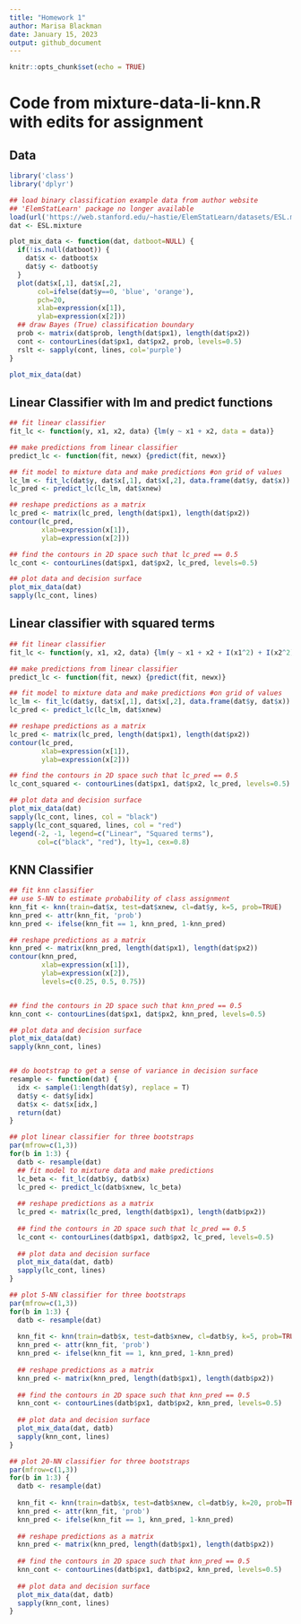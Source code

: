 ```yaml
---
title: "Homework 1"
author: Marisa Blackman
date: January 15, 2023
output: github_document
---
```


```r
knitr::opts_chunk$set(echo = TRUE)
```


# Code from mixture-data-li-knn.R with edits for assignment

## Data

```r
library('class')
library('dplyr')

## load binary classification example data from author website 
## 'ElemStatLearn' package no longer available
load(url('https://web.stanford.edu/~hastie/ElemStatLearn/datasets/ESL.mixture.rda'))
dat <- ESL.mixture

plot_mix_data <- function(dat, datboot=NULL) {
  if(!is.null(datboot)) {
    dat$x <- datboot$x
    dat$y <- datboot$y
  }
  plot(dat$x[,1], dat$x[,2],
       col=ifelse(dat$y==0, 'blue', 'orange'),
       pch=20,
       xlab=expression(x[1]),
       ylab=expression(x[2]))
  ## draw Bayes (True) classification boundary
  prob <- matrix(dat$prob, length(dat$px1), length(dat$px2))
  cont <- contourLines(dat$px1, dat$px2, prob, levels=0.5)
  rslt <- sapply(cont, lines, col='purple')
}

plot_mix_data(dat)
```

## Linear Classifier with lm and predict functions

```r
## fit linear classifier
fit_lc <- function(y, x1, x2, data) {lm(y ~ x1 + x2, data = data)}

## make predictions from linear classifier
predict_lc <- function(fit, newx) {predict(fit, newx)}

## fit model to mixture data and make predictions #on grid of values
lc_lm <- fit_lc(dat$y, dat$x[,1], dat$x[,2], data.frame(dat$y, dat$x)) 
lc_pred <- predict_lc(lc_lm, dat$xnew)  

## reshape predictions as a matrix
lc_pred <- matrix(lc_pred, length(dat$px1), length(dat$px2))
contour(lc_pred,
        xlab=expression(x[1]),
        ylab=expression(x[2]))

## find the contours in 2D space such that lc_pred == 0.5
lc_cont <- contourLines(dat$px1, dat$px2, lc_pred, levels=0.5)

## plot data and decision surface
plot_mix_data(dat)
sapply(lc_cont, lines)
```

## Linear classifier with squared terms

```r
## fit linear classifier
fit_lc <- function(y, x1, x2, data) {lm(y ~ x1 + x2 + I(x1^2) + I(x2^2), data = data)}

## make predictions from linear classifier
predict_lc <- function(fit, newx) {predict(fit, newx)}

## fit model to mixture data and make predictions #on grid of values
lc_lm <- fit_lc(dat$y, dat$x[,1], dat$x[,2], data.frame(dat$y, dat$x)) 
lc_pred <- predict_lc(lc_lm, dat$xnew)  

## reshape predictions as a matrix
lc_pred <- matrix(lc_pred, length(dat$px1), length(dat$px2))
contour(lc_pred,
        xlab=expression(x[1]),
        ylab=expression(x[2]))

## find the contours in 2D space such that lc_pred == 0.5
lc_cont_squared <- contourLines(dat$px1, dat$px2, lc_pred, levels=0.5)

## plot data and decision surface
plot_mix_data(dat)
sapply(lc_cont, lines, col = "black")
sapply(lc_cont_squared, lines, col = "red")
legend(-2, -1, legend=c("Linear", "Squared terms"),
       col=c("black", "red"), lty=1, cex=0.8)
```


## KNN Classifier

```r
## fit knn classifier
## use 5-NN to estimate probability of class assignment
knn_fit <- knn(train=dat$x, test=dat$xnew, cl=dat$y, k=5, prob=TRUE)
knn_pred <- attr(knn_fit, 'prob')
knn_pred <- ifelse(knn_fit == 1, knn_pred, 1-knn_pred)

## reshape predictions as a matrix
knn_pred <- matrix(knn_pred, length(dat$px1), length(dat$px2))
contour(knn_pred,
        xlab=expression(x[1]),
        ylab=expression(x[2]),
        levels=c(0.25, 0.5, 0.75))


## find the contours in 2D space such that knn_pred == 0.5
knn_cont <- contourLines(dat$px1, dat$px2, knn_pred, levels=0.5)

## plot data and decision surface
plot_mix_data(dat)
sapply(knn_cont, lines)


## do bootstrap to get a sense of variance in decision surface
resample <- function(dat) {
  idx <- sample(1:length(dat$y), replace = T)
  dat$y <- dat$y[idx]
  dat$x <- dat$x[idx,]
  return(dat)
}

## plot linear classifier for three bootstraps
par(mfrow=c(1,3))
for(b in 1:3) {
  datb <- resample(dat)
  ## fit model to mixture data and make predictions
  lc_beta <- fit_lc(datb$y, datb$x)
  lc_pred <- predict_lc(datb$xnew, lc_beta)
  
  ## reshape predictions as a matrix
  lc_pred <- matrix(lc_pred, length(datb$px1), length(datb$px2))
  
  ## find the contours in 2D space such that lc_pred == 0.5
  lc_cont <- contourLines(datb$px1, datb$px2, lc_pred, levels=0.5)
  
  ## plot data and decision surface
  plot_mix_data(dat, datb)
  sapply(lc_cont, lines)
}

## plot 5-NN classifier for three bootstraps
par(mfrow=c(1,3))
for(b in 1:3) {
  datb <- resample(dat)
  
  knn_fit <- knn(train=datb$x, test=datb$xnew, cl=datb$y, k=5, prob=TRUE)
  knn_pred <- attr(knn_fit, 'prob')
  knn_pred <- ifelse(knn_fit == 1, knn_pred, 1-knn_pred)
  
  ## reshape predictions as a matrix
  knn_pred <- matrix(knn_pred, length(datb$px1), length(datb$px2))
  
  ## find the contours in 2D space such that knn_pred == 0.5
  knn_cont <- contourLines(datb$px1, datb$px2, knn_pred, levels=0.5)
  
  ## plot data and decision surface
  plot_mix_data(dat, datb)
  sapply(knn_cont, lines)
}

## plot 20-NN classifier for three bootstraps
par(mfrow=c(1,3))
for(b in 1:3) {
  datb <- resample(dat)
  
  knn_fit <- knn(train=datb$x, test=datb$xnew, cl=datb$y, k=20, prob=TRUE)
  knn_pred <- attr(knn_fit, 'prob')
  knn_pred <- ifelse(knn_fit == 1, knn_pred, 1-knn_pred)
  
  ## reshape predictions as a matrix
  knn_pred <- matrix(knn_pred, length(datb$px1), length(datb$px2))
  
  ## find the contours in 2D space such that knn_pred == 0.5
  knn_cont <- contourLines(datb$px1, datb$px2, knn_pred, levels=0.5)
  
  ## plot data and decision surface
  plot_mix_data(dat, datb)
  sapply(knn_cont, lines)
}
```

